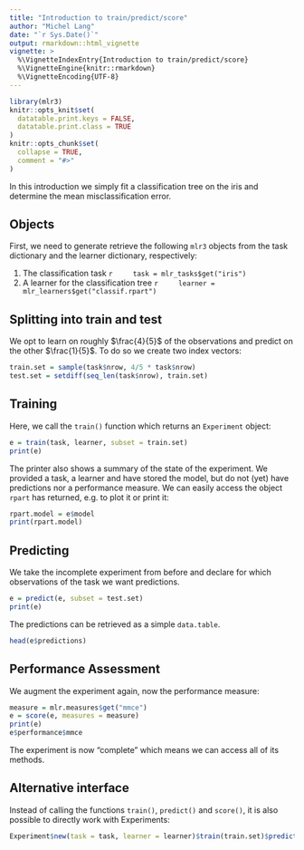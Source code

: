 ```yaml
---
title: "Introduction to train/predict/score"
author: "Michel Lang"
date: "`r Sys.Date()`"
output: rmarkdown::html_vignette
vignette: >
  %\VignetteIndexEntry{Introduction to train/predict/score}
  %\VignetteEngine{knitr::rmarkdown}
  %\VignetteEncoding{UTF-8}
---
```


```r
library(mlr3)
knitr::opts_knit$set(
  datatable.print.keys = FALSE,
  datatable.print.class = TRUE
)
knitr::opts_chunk$set(
  collapse = TRUE,
  comment = "#>"
)
```

In this introduction we simply fit a classification tree on the iris and determine the mean misclassification error.

## Objects

First, we need to generate retrieve the following `mlr3` objects from the task dictionary and the learner dictionary, respectively:

1. The classification task
    ```r
    task = mlr_tasks$get("iris")
    ```
2. A learner for the classification tree
    ```r
    learner = mlr_learners$get("classif.rpart")
    ```

## Splitting into train and test

We opt to learn on roughly $\frac{4}{5}$ of the observations and predict on the other $\frac{1}{5}$.
To do so we create two index vectors:
```r
train.set = sample(task$nrow, 4/5 * task$nrow)
test.set = setdiff(seq_len(task$nrow), train.set)
```

## Training

Here, we call the `train()` function which returns an `Experiment` object:
```r
e = train(task, learner, subset = train.set)
print(e)
```

The printer also shows a summary of the state of the experiment.
We provided a task, a learner and have stored the model, but do not (yet) have predictions nor a performance measure.
We can easily access the object `rpart` has returned, e.g. to plot it or print it:
```r
rpart.model = e$model
print(rpart.model)
```

## Predicting

We take the incomplete experiment from before and declare for which observations of the task we want predictions.
```r
e = predict(e, subset = test.set)
print(e)
```
The predictions can be retrieved as a simple `data.table`.
```r
head(e$predictions)
```

## Performance Assessment

We augment the experiment again, now the performance measure:
```r
measure = mlr.measures$get("mmce")
e = score(e, measures = measure)
print(e)
e$performance$mmce
```

The experiment is now "complete" which means we can access all of its methods.


## Alternative interface

Instead of calling the functions `train()`, `predict()` and `score()`, it is also possible to directly work with Experiments:
```r
Experiment$new(task = task, learner = learner)$train(train.set)$predict(test.set)$score("mmce")
```

